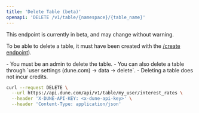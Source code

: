 ```yaml
---
title: 'Delete Table (beta)'
openapi: 'DELETE /v1/table/{namespace}/{table_name}'
---
```


<Warning>
This endpoint is currently in beta, and may change without warning.
</Warning>

To be able to delete a table, it must have been created with the [/create endpoint](./create)).

<Note>
- You must be an admin to delete the table.
- You can also delete a table through `user settings (dune.com) -> data -> delete`.
- Deleting a table does not incur credits.
</Note>

<RequestExample>

```bash curl
curl --request DELETE \
  --url https://api.dune.com/api/v1/table/my_user/interest_rates \
  --header 'X-DUNE-API-KEY: <x-dune-api-key>' \
  --header 'Content-Type: application/json'
```
</RequestExample>